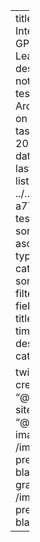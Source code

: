---
title: "Testing Intel’s Arc A770 GPU for Deep Learning"
description: "My notes from testing Intel's Arc A770 GPU on deep learning tasks."
date: 2022-10-22
date-modified: last-modified
listing:
  contents: ../../posts/arc-a770-testing/**/*.md
  sort: 
      - "date asc"
      - "title asc"
  type: default
  categories: false
  sort-ui: false
  filter-ui: false
  fields: [date, title, reading-time, description, categories]


twitter-card:
  creator: "@cdotjdotmills"
  site: "@cdotjdotmills"
  image: /images/default-preview-image-black.png
open-graph:
  image: /images/default-preview-image-black.png

---
